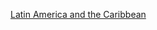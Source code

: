 {{template category
|type  = navbox
|topic = [[拉丁美洲|拉丁美洲]]和[[加勒比地區|加勒比地區]]各國[[世界遺產|世界遺產]]
}}

{{Catnav|頁面分類|總類|維基百科模板|按内容分类的模板|地理模板|世界遗产模板}}
{{Catnav|頁面分類|人文學科|考古学|文物|世界遗产|世界遗产模板}}

[[Category:世界遗产模板|Latin America and the Caribbean]]